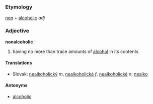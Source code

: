 === Etymology ===
[[non]] + [[alcoholic]] ''adj''
=== Adjective ===
'''nonalcoholic'''
# having no more than trace amounts of [[alcohol]] in its contents
==== Translations ====
*Slovak: [[nealkoholický]] ''m'', [[nealkoholická]] ''f'', [[nealkoholické]] ''n''; [[nealko]]
==== Antonyms ====
* [[alcoholic]]